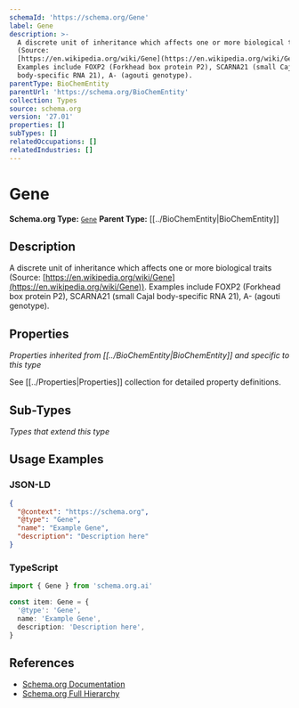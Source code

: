 ```yaml
---
schemaId: 'https://schema.org/Gene'
label: Gene
description: >-
  A discrete unit of inheritance which affects one or more biological traits
  (Source:
  [https://en.wikipedia.org/wiki/Gene](https://en.wikipedia.org/wiki/Gene)).
  Examples include FOXP2 (Forkhead box protein P2), SCARNA21 (small Cajal
  body-specific RNA 21), A- (agouti genotype).
parentType: BioChemEntity
parentUrl: 'https://schema.org/BioChemEntity'
collection: Types
source: schema.org
version: '27.01'
properties: []
subTypes: []
relatedOccupations: []
relatedIndustries: []
---
```

# Gene

**Schema.org Type:** [`Gene`](https://schema.org/Gene)
**Parent Type:** [[../BioChemEntity|BioChemEntity]]

## Description

A discrete unit of inheritance which affects one or more biological traits (Source: [https://en.wikipedia.org/wiki/Gene](https://en.wikipedia.org/wiki/Gene)). Examples include FOXP2 (Forkhead box protein P2), SCARNA21 (small Cajal body-specific RNA 21), A- (agouti genotype).

## Properties

*Properties inherited from [[../BioChemEntity|BioChemEntity]] and specific to this type*

See [[../Properties|Properties]] collection for detailed property definitions.

## Sub-Types

*Types that extend this type*

## Usage Examples

### JSON-LD

```json
{
  "@context": "https://schema.org",
  "@type": "Gene",
  "name": "Example Gene",
  "description": "Description here"
}
```

### TypeScript

```typescript
import { Gene } from 'schema.org.ai'

const item: Gene = {
  '@type': 'Gene',
  name: 'Example Gene',
  description: 'Description here',
}
```

## References

- [Schema.org Documentation](https://schema.org/Gene)
- [Schema.org Full Hierarchy](https://schema.org/docs/full.html)
